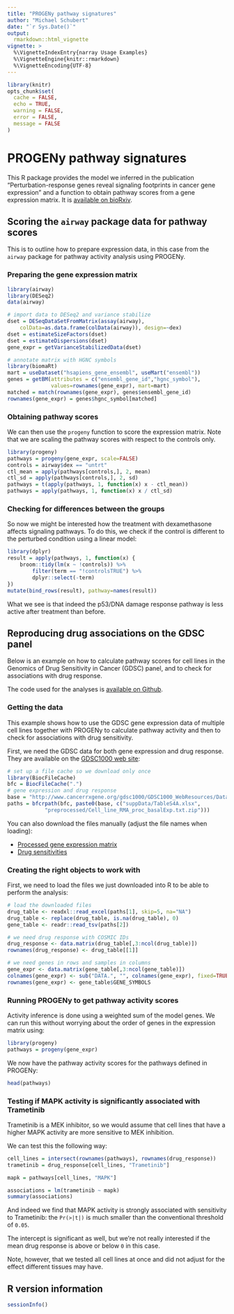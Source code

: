 ```yaml
---
title: "PROGENy pathway signatures"
author: "Michael Schubert"
date: "`r Sys.Date()`"
output:
  rmarkdown::html_vignette
vignette: >
  %\VignetteIndexEntry{narray Usage Examples}
  %\VignetteEngine{knitr::rmarkdown}
  %\VignetteEncoding{UTF-8}
---
```


```r
library(knitr)
opts_chunk$set(
  cache = FALSE,
  echo = TRUE,
  warning = FALSE,
  error = FALSE,
  message = FALSE
)
```

PROGENy pathway signatures
==========================

This R package provides the model we inferred in the publication
"Perturbation-response genes reveal signaling footprints in cancer gene
expression" and a function to obtain pathway scores from a gene expression
matrix. It is [available on
bioRxiv](http://www.biorxiv.org/content/early/2016/08/28/065672).

Scoring the `airway` package data for pathway scores
----------------------------------------------------

This is to outline how to prepare expression data, in this case from the
`airway` package for pathway activity analysis using PROGENy.

### Preparing the gene expression matrix

```r
library(airway)
library(DESeq2)
data(airway)

# import data to DESeq2 and variance stabilize
dset = DESeqDataSetFromMatrix(assay(airway),
    colData=as.data.frame(colData(airway)), design=~dex)
dset = estimateSizeFactors(dset)
dset = estimateDispersions(dset)
gene_expr = getVarianceStabilizedData(dset)

# annotate matrix with HGNC symbols
library(biomaRt)
mart = useDataset("hsapiens_gene_ensembl", useMart("ensembl"))
genes = getBM(attributes = c("ensembl_gene_id","hgnc_symbol"),
              values=rownames(gene_expr), mart=mart)
matched = match(rownames(gene_expr), genes$ensembl_gene_id)
rownames(gene_expr) = genes$hgnc_symbol[matched]
```

### Obtaining pathway scores

We can then use the `progeny` function to score the expression matrix. Note
that we are scaling the pathway scores with respect to the controls only.

```r
library(progeny)
pathways = progeny(gene_expr, scale=FALSE)
controls = airway$dex == "untrt"
ctl_mean = apply(pathways[controls,], 2, mean)
ctl_sd = apply(pathways[controls,], 2, sd)
pathways = t(apply(pathways, 1, function(x) x - ctl_mean))
pathways = apply(pathways, 1, function(x) x / ctl_sd)
```

### Checking for differences between the groups

So now we might be interested how the treatment with dexamethasone affects
signaling pathways. To do this, we check if the control is different to the
perturbed condition using a linear model:

```r
library(dplyr)
result = apply(pathways, 1, function(x) {
    broom::tidy(lm(x ~ !controls)) %>%
        filter(term == "!controlsTRUE") %>%
        dplyr::select(-term)
})
mutate(bind_rows(result), pathway=names(result))
```

What we see is that indeed the p53/DNA damage response pathway is less active
after treatment than before.

Reproducing drug associations on the GDSC panel
-----------------------------------------------

Below is an example on how to calculate pathway scores for cell lines in the
Genomics of Drug Sensitivity in Cancer (GDSC) panel, and to check for
associations with drug response.

The code used for the analyses is [available on
Github](https://github.com/saezlab/footprints).

### Getting the data

This example shows how to use the GDSC gene expression data of multiple cell
lines together with PROGENy to calculate pathway activity and then to check for
associations with drug sensitivity.

First, we need the GDSC data for both gene expression and drug response. They
are available on the [GDSC1000 web
site](http://www.cancerrxgene.org/gdsc1000/GDSC1000_WebResources/Home.html):

```r
# set up a file cache so we download only once
library(BiocFileCache)
bfc = BiocFileCache(".")
# gene expression and drug response
base = "http://www.cancerrxgene.org/gdsc1000/GDSC1000_WebResources/Data/"
paths = bfcrpath(bfc, paste0(base, c("suppData/TableS4A.xlsx",
            "preprocessed/Cell_line_RMA_proc_basalExp.txt.zip")))
```

You can also download the files manually (adjust the file names when loading):

 * [Processed gene expression
   matrix](http://www.cancerrxgene.org/gdsc1000/GDSC1000_WebResources/Data/preprocessed/Cell_line_RMA_proc_basalExp.txt.zip)
 * [Drug
   sensitivities](http://www.cancerrxgene.org/gdsc1000/GDSC1000_WebResources/Data/suppData/TableS4A.xlsx)

### Creating the right objects to work with

First, we need to load the files we just downloaded into R to be able to
perform the analysis:

```r
# load the downloaded files
drug_table <- readxl::read_excel(paths[1], skip=5, na="NA")
drug_table <- replace(drug_table, is.na(drug_table), 0)
gene_table <- readr::read_tsv(paths[2])

# we need drug response with COSMIC IDs
drug_response <- data.matrix(drug_table[,3:ncol(drug_table)])
rownames(drug_response) <- drug_table[[1]]

# we need genes in rows and samples in columns
gene_expr <- data.matrix(gene_table[,3:ncol(gene_table)])
colnames(gene_expr) <- sub("DATA.", "", colnames(gene_expr), fixed=TRUE)
rownames(gene_expr) <- gene_table$GENE_SYMBOLS
```

### Running PROGENy to get pathway activity scores

Activity inference is done using a weighted sum of the model genes. We can run
this without worrying about the order of genes in the expression matrix using:

```r
library(progeny)
pathways = progeny(gene_expr)
```

We now have the pathway activity scores for the pathways defined in PROGENy:

```r
head(pathways)
```

### Testing if MAPK activity is significantly associated with Trametinib

Trametinib is a MEK inhibitor, so we would assume that cell lines that have a
higher MAPK activity are more sensitive to MEK inhibition.

We can test this the following way:

```r
cell_lines = intersect(rownames(pathways), rownames(drug_response))
trametinib = drug_response[cell_lines, "Trametinib"]

mapk = pathways[cell_lines, "MAPK"]

associations = lm(trametinib ~ mapk)
summary(associations)
```

And indeed we find that MAPK activity is strongly associated with sensitivity
to Trametinib: the `Pr(>|t|)` is much smaller than the conventional threshold
of `0.05`.

The intercept is significant as well, but we're not really interested if the
mean drug response is above or below `0` in this case.

Note, however, that we tested all cell lines at once and did not adjust for the
effect different tissues may have.

R version information
---------------------

```r
sessionInfo()
```
